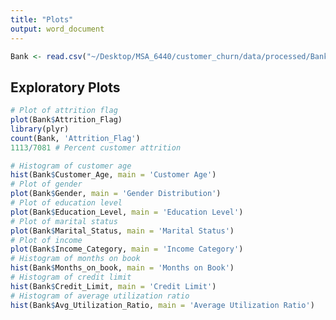```yaml
---
title: "Plots"
output: word_document
---
```


```r
Bank <- read.csv("~/Desktop/MSA_6440/customer_churn/data/processed/BankChurners_filtered.csv")
```

## Exploratory Plots
```r
# Plot of attrition flag
plot(Bank$Attrition_Flag)
library(plyr)
count(Bank, 'Attrition_Flag')
1113/7081 # Percent customer attrition

# Histogram of customer age
hist(Bank$Customer_Age, main = 'Customer Age')
# Plot of gender
plot(Bank$Gender, main = 'Gender Distribution')
# Plot of education level
plot(Bank$Education_Level, main = 'Education Level')
# Plot of marital status
plot(Bank$Marital_Status, main = 'Marital Status')
# Plot of income
plot(Bank$Income_Category, main = 'Income Category')
# Histogram of months on book
hist(Bank$Months_on_book, main = 'Months on Book')
# Histogram of credit limit
hist(Bank$Credit_Limit, main = 'Credit Limit')
# Histogram of average utilization ratio
hist(Bank$Avg_Utilization_Ratio, main = 'Average Utilization Ratio')
```